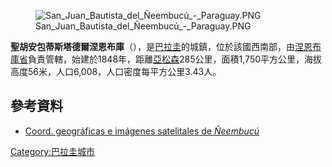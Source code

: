 [[Image:San_Juan_Bautista_del_Ñeembucú_-_Paraguay.PNG|right]]

'''聖胡安包蒂斯塔德爾涅恩布庫'''（{{lang-es|San Juan Bautista del Ñeembucú}}），是[[巴拉圭|巴拉圭]]的城鎮，位於該國西南部，由[[涅恩布庫省|涅恩布庫省]]負責管轄，始建於1848年，距離[[亞松森|亞松森]]285公里，面積1,750平方公里，海拔高度56米，人口6,008，人口密度每平方公里3.43人。

==參考資料==
*[http://www.fallingrain.com/world/PA/13/San_Juan_Neembucu.html Coord. geográficas e imágenes satelitales de ''Ñeembucú''] {{Wayback|url=http://www.fallingrain.com/world/PA/13/San_Juan_Neembucu.html |date=20190902083814 }}

{{Paraguay-geo-stub}}
[[Category:巴拉圭城市|Category:巴拉圭城市]]